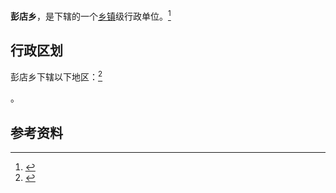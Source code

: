 {{中国乡级行政区|42/09/22/201/000}}

'''彭店乡'''，是{{PRC admin/fullname|42/09/22/201/000|3}}下辖的一个[[乡镇|乡镇]]级行政单位。<ref>{{PRC admin/ref sgc|{{PRC admin/parent|42/09/22/201/000}}}}</ref>

== 行政区划 ==

彭店乡下辖以下地区：<ref>{{PRC admin/ref sgc|42/09/22/201/000}}</ref>

{{PRC admin/children|42/09/22/201/000}}。

== 参考资料 ==

{{reflist}}

{{行政区划小作品}}
{{PRC admin/navcat|42/09/22/201/000}}